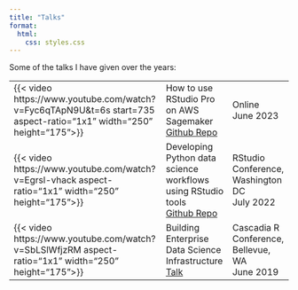 ```yaml
---
title: "Talks"
format: 
  html: 
    css: styles.css
---
```

Some of the talks I have given over the years:

<table border="0">
  <tr>
    <td>{{< video https://www.youtube.com/watch?v=Fyc6qTApN9U&t=6s start=735 aspect-ratio="1x1" width="250" height="175">}} </td>
    <td>How to use RStudio Pro on AWS Sagemaker<br><a href="https://github.com/sol-eng/SagemakerDemo">Github Repo</a></td>
    <td>Online<br>June 2023</td>
  </tr>
  <tr>
    <td>{{< video https://www.youtube.com/watch?v=Egrsl-vhack aspect-ratio="1x1" width="250" height="175">}}</td>
    <td>Developing Python data science workflows using RStudio tools<br><a href="https://github.com/sol-eng/bike_predict_python">Github Repo</a></td>
    <td>RStudio Conference, Washington DC<br>July 2022</td>
  </tr>
  <tr>
    <td>{{< video https://www.youtube.com/watch?v=SbLSlWfjzRM aspect-ratio="1x1" width="250" height="175">}}</td>
    <td>Building Enterprise Data Science Infrastructure<br><a href="https://cascadiarconf.com/years/2019/agenda/">Talk</a></td>
    <td>Cascadia R Conference, Bellevue, WA<br>June 2019</td>
  </tr>
</table>

